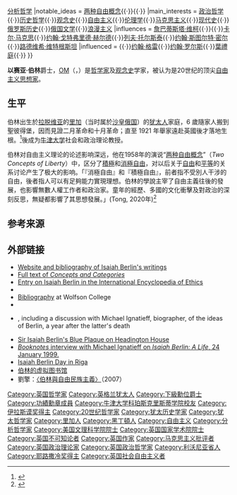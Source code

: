 {{Expert needed|subject=政治|subject2=哲學|time=2022-05-23T14:59:37+00:00}}
{{expand english|time=2013-09-06T12:03:35+00:00}}
{{Infobox philosopher
|region           = [[西方哲学|西方哲学]]
|era              = [[20世纪哲学|20世纪哲学]]
|name             = 以赛亚·伯林爵士<br>Sir Isaiah Berlin
|honorific_suffix = {{postnominals|country=GBR|OM|CBE|FBA}}
|image            = File:IsaiahBerlin1983.jpg
|birth_date       = {{birth date|1909|6|6}}
|birth_place      = {{flag|Russian Empire}}[[利沃尼亚省|利沃尼亚省]][[里加|里加]] (现拉脱维亚首都)
|death_date       = {{death date and age|df =yes|1997|11|5|1909|6|6}}
|death_place      = {{UK}}[[牛津|牛津]]
|alma_mater       = [[牛津大学基督圣体学院|牛津大学基督圣体学院]]
|school_tradition = [[自由主义|自由主义]]{{·}}[[分析哲学|分析哲学]]
|notable_ideas    = [[两种自由概念|两种自由概念]]{{·}}{{Link-en|反啟蒙運動|Counter-Enlightenment}}{{·}}{{Link-en|價值多元主義|Value pluralism}}
|main_interests   = [[政治哲学|政治哲学]]{{·}}[[历史哲学|历史哲学]]{{·}}[[观念史|观念史]]{{·}}[[自由主义|自由主义]]{{·}}[[伦理学|伦理学]]{{·}}[[马克思主义|马克思主义]]{{·}}[[现代史|现代史]]{{·}}[[俄罗斯历史|俄罗斯历史]]{{·}}[[俄国文学|俄国文学]]{{·}}[[浪漫主义|浪漫主义]]
|influences       = [[詹巴蒂斯塔·维柯|詹巴蒂斯塔·维柯]]{{·}}{{Link-en|约翰·格奥尔格·哈曼|Johann Georg Hamann}}{{·}}[[卡尔·马克思|卡尔·马克思]]{{·}}[[约翰·戈特弗里德·赫尔德|约翰·戈特弗里德·赫尔德]]{{·}}[[列夫·托尔斯泰|列夫·托尔斯泰]]{{·}}[[约翰·斯图尔特·密尔|约翰·斯图尔特·密尔]]{{·}}[[路德维希·维特根斯坦|路德维希·维特根斯坦]]
|influenced       = {{Link-en|若克斯·阿苏尔门迪|Joxe Azurmendi}}{{·}}[[约翰·格雷|约翰·格雷]]{{·}}[[约翰·罗尔斯|约翰·罗尔斯]]{{·}}[[葉禮庭|葉禮庭]]{{·}}{{Link-en|威廉·加尔斯顿|William Galston}}
}}

'''以赛亚·伯林'''爵士，[[功績勳章_(英國)|OM]]（{{lang|en|Sir '''Isaiah Berlin'''}}，{{bd|1909年|6月6日|1997年|11月5日}}）是[[哲学家|哲学家]]及[[观念史|观念史]]学家，被认为是20世纪的顶尖[[自由主义|自由主义]][[思想家|思想家]]。

==生平==
伯林出生於[[拉脱维亚|拉脱维亚]]的[[里加|里加]]（当时属於[[俄羅斯帝國|沙皇俄国]]）的[[犹太人|犹太人]]家庭，6 歲隨家人搬到聖彼得堡，因而見證二月革命和十月革命；直至 1921 年舉家遠赴英國後才落地生根。<ref>{{Cite web |date=2020-07-16 |title=花果飄零的猶太學者如何改變哲學世界 |url=https://www.cup.com.hk/2020/07/17/jewish-philosophers/ |website=*CUP |language=en-US |access-date=2022-06-30}}</ref>後成为[[牛津大学|牛津大学]]社会和政治理论教授。

伯林对自由主义理论的论述影响深远，他在1958年的演说“[[两种自由概念|两种自由概念]]”（''Two Concepts of Liberty''）中，区分了[[積極自由|積極]]和[[消極自由|消極自由]]，对以后关于[[自由|自由]]和[[平等|平等]]的关系讨论产生了极大的影响。「『消極自由』和『積極自由』，前者指不受別人干涉的自由，後者指人可以有足夠能力實現理想。伯林的學說主宰了自由主義往後的發展，也影響無數人權工作者和政治家。童年的經歷、多國的文化衝擊及對政治的深刻反思，無疑都影響了其思想發展。」(Tong, 2020年)<ref>{{Cite web |date=2020-07-16 |title=花果飄零的猶太學者如何改變哲學世界 |url=https://www.cup.com.hk/2020/07/17/jewish-philosophers/ |website=*CUP |language=en-US |access-date=2022-06-30}}</ref>
{{Liberalism}}

==参考来源==
{{Reflist}}

==外部链接==
{{wikiquote}}
* [http://contemporarythinkers.org/isaiah-berlin/ Website and bibliography of Isaiah Berlin's writings]{{Wayback|url=http://contemporarythinkers.org/isaiah-berlin/ |date=20160326013851 }}
* [http://berlin.wolf.ox.ac.uk/published_works/cc/cc.pdf Full text of ''Concepts and Categories'']{{Wayback|url=http://berlin.wolf.ox.ac.uk/published_works/cc/cc.pdf |date=20160519093214 }}
* [http://papers.ssrn.com/sol3/papers.cfm?abstract_id=1968646 Entry on Isaiah Berlin in the International Encyclopedia of Ethics]{{Wayback|url=http://papers.ssrn.com/sol3/papers.cfm?abstract_id=1968646 |date=20161019153847 }}
* {{cite SEP |url-id=berlin |title=Isaiah Berlin |last=Cherniss  |first=Joshua|last2=Hardy |first2=Henry}}
* [http://berlin.wolf.ox.ac.uk/lists/books/index.html Bibliography]{{Wayback|url=http://berlin.wolf.ox.ac.uk/lists/books/index.html |date=20110928084331 }} at Wolfson College
* {{YouTube|IAGHZH3ZC3g|Isaiah Berlin-Final Lecture on the Roots of Romanticism}}
* {{Citation | contribution-url = http://www.bbc.co.uk/programmes/p0054578 | contribution = War in the 20th Century | first = Melvyn | last = Bragg | title = [[In_Our_Time_(BBC_Radio_4)|In Our Time]] | publisher = BBC Radio Four | accessdate = 2016-10-14 | archive-date = 2016-12-20 | archive-url = https://web.archive.org/web/20161220171342/http://www.bbc.co.uk/programmes/p0054578 | dead-url = no }}, including a discussion with Michael Ignatieff, biographer, of the ideas of Berlin, a year after the latter's death
* [http://www.oxfordshireblueplaques.org.uk/plaques/berlin.html Sir Isaiah Berlin's Blue Plaque on Headington House]{{Wayback|url=http://www.oxfordshireblueplaques.org.uk/plaques/berlin.html |date=20161018223816 }}
* [https://web.archive.org/web/20161018231401/http://www.booknotes.org/Watch/117773-1/Michael+Ignatieff.aspx ''Booknotes'' interview with Michael Ignatieff on ''Isaiah Berlin: A Life'', 24 January 1999.]
* [https://web.archive.org/web/20140521234214/http://www.isaiahberlin.org/en Isaiah Berlin Day in Riga]
*[http://berlin.wolf.ox.ac.uk/ 伯林的虚拟图书馆]{{Wayback|url=http://berlin.wolf.ox.ac.uk/ |date=20110925230638 }}
*劉擎：[http://www.aisixiang.com/data/14571.html 〈伯林與自由民族主義〉]{{Wayback|url=http://www.aisixiang.com/data/14571.html |date=20140714232322 }}（2007）

{{s-start}}
{{s-aca}}
{{succession box
|before=新创
|title=[[牛津大学沃弗森学院|牛津大学沃弗森学院]]创始人
|years=1965–1975
|after=[[Henry_Arthur_Pears_Fisher|Sir Henry Fisher]]}}
{{s-end}}
{{社会与政治哲学}}
{{伊拉斯谟奖获得者}}
{{Authority control}}
{{DEFAULTSORT:Berlin, Isaiah}}
[[Category:英国哲学家|Category:英国哲学家]]
[[Category:英格兰犹太人|Category:英格兰犹太人]]
[[Category:下級勳位爵士|Category:下級勳位爵士]]
[[Category:功績勳章成員|Category:功績勳章成員]]
[[Category:牛津大学科珀斯克里斯蒂学院校友|Category:牛津大学科珀斯克里斯蒂学院校友]]
[[Category:伊拉斯谟奖得主|Category:伊拉斯谟奖得主]]
[[Category:20世纪哲学家|Category:20世纪哲学家]]
[[Category:犹太历史学家|Category:犹太历史学家]]
[[Category:犹太哲学家|Category:犹太哲学家]]
[[Category:里加人|Category:里加人]]
[[Category:黑丁頓人|Category:黑丁頓人]]
[[Category:自由主义|Category:自由主义]]
[[Category:分析哲学家|Category:分析哲学家]]
[[Category:美国文理科学院院士|Category:美国文理科学院院士]]
[[Category:英国国家学术院院士|Category:英国国家学术院院士]]
[[Category:英国不可知论者|Category:英国不可知论者]]
[[Category:英国作家|Category:英国作家]]
[[Category:马克思主义批评者|Category:马克思主义批评者]]
[[Category:英国政治理论家|Category:英国政治理论家]]
[[Category:英国政治哲学家|Category:英国政治哲学家]]
[[Category:利沃尼亚省人|Category:利沃尼亚省人]]
[[Category:耶路撒冷奖得主|Category:耶路撒冷奖得主]]
[[Category:英国社会自由主义者|Category:英国社会自由主义者]]
